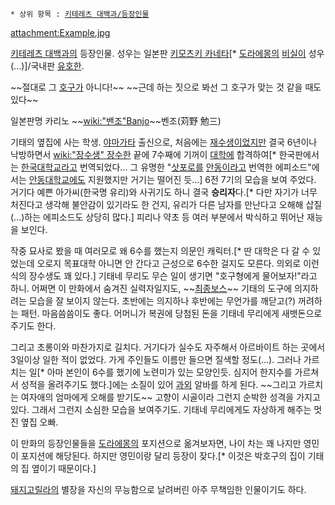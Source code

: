  * 상위 항목 : [[키테레츠 대백과/등장인물]]

attachment:Example.jpg

[[키테레츠 대백과]]의 등장인물. 성우는 일본판 [[키모츠키 카네타]][* [[도라에몽]]의 [[비실이]] 성우(...)]/국내판 [[유호한]].

~~절대로 그 [[호구]]가 아니다!~~ ~~근데 하는 짓으로 봐선 그 호구가 맞는 것 같을 때도 있다~~

일본판명 카리노 ~~[[wiki:"밴조"Banjo]]~~벤조(苅野 勉三)

기태의 옆집에 사는 학생. [[야마가타]] 출신으로, 처음에는 [[재수생]]이었지만 결국 6년이나 낙방하면서 [[wiki:"장수생" 장수]]한 끝에 7수째에 기꺼이 [[대학]]에 합격하여[* 한국판에서는 [[한국대학교]]라고 번역되었다... 그 유명한 "[[삿포로]]를 [[안동]]이라고 번역한 에피소드"에서는 [[안동대학교]]에도 지원했지만 거기는 떨어진 듯...] 6전 7기의 모습을 보여 주었다. 거기다 예쁜 아가씨(한국명 유리)와 사귀기도 하니 결국 '''승리자'''다.[* 다만 자기가 너무 처진다고 생각해 불안감이 있기라도 한 건지, 유리가 다른 남자를 만난다고 오해해 삽질(...)하는 에피소드도 상당히 많다.] 피리나 약초 등 여러 부분에서 박식하고 뛰어난 재능을 보인다.

작중 묘사로 봤을 때 여러모로 왜 6수를 했는지 의문인 캐릭터.[* 딴 대학은 다 갈 수 있었는데 오로지 목표대학 아니면 안 간다고 근성으로 6수한 걸지도 모른다. 의외로 이런 식의 장수생도 꽤 있다.] 기태네 무리도 무슨 일이 생기면 "호구형에게 물어보자!"라고 하니. 어쩌면 이 만화에서 숨겨진 실력자일지도, ~~[[최종보스]]~~ 기태의 도구에 의지하려는 모습을 잘 보이지 않는다. 초반에는 의지하나 후반에는 무언가를 깨닫고(?) 꺼려하는 패턴. 마음씀씀이도 좋다. 어머니가 복권에 당첨된 돈을 기태네 무리에게 새뱃돈으로 주기도 한다.

그리고 초롱이와 마찬가지로 길치다. 거기다가 실수도 자주해서 아르바이트 하는 곳에서 3일이상 일한 적이 없었다. 가게 주인들도 이름만 들으면 질색할 정도(…). 그러나 가르치는 일[* 아마 본인이 6수를 했기에 노련미가 있는 모양인듯. 심지어 한지수를 가르쳐서 성적을 올려주기도 했다.]에는 소질이 있어 [[과외]] 알바를 하게 된다. ~~그리고 가르치는 여자애의 엄마에게 오해를 받기도~~ 고향이 시골이라 그런지 순박한 성격을 가지고 있다. 그래서 그런지 소심한 모습을 보여주기도. 기태네 무리에게도 자상하게 해주는 멋진 옆집 오빠.

이 만화의 등장인물들을 [[도라에몽]]의 포지션으로 옮겨보자면, 나이 차는 꽤 나지만 영민이 포지션에 해당된다. 하지만 영민이랑 달리 등장이 잦다.[* 이것은 박호구의 집이 기태의 집 옆이기 때문이다.]

[[돼지고릴라]]의 별장을 자신의 무능함으로 날려버린 아주 무책임한 인물이기도 하다.

